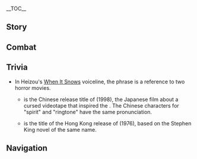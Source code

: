 {{CharacterTabs}}
{{LanguageTabs}}
__TOC__
==Story==
{{VO/Story
|character           = Shikanoin Heizou
|language            = zh
|language_s          = zh
|language_t          = zh-tw
|name_s              = 鹿野院平藏
|name_t              = 鹿野院平藏

<!-- Hello -->
|vo_01_01_title_s    = 初次见面…
|vo_01_01_title_t    = 初次見面…
|vo_01_01_subtitle   = Hello...
|vo_01_01_file       = VO_{language}{character} Hello.ogg
|vo_01_01_tx_s       = 我叫鹿野院平藏，是天领奉行里破案最多最快的侦探…哎呀呀，你身上一股麻烦缠身的味道。快坐下，这边坐，从头说给我听听吧。
|vo_01_01_tx_t       = 我叫鹿野院平藏，是天領奉行裡破案最多最快的偵探…哎呀呀，{{MC|m=你|f=妳}}身上一股麻煩纏身的味道。快坐下，這邊坐，從頭說給我聽聽吧。
|vo_01_01_rm         = Wǒ jiào Lùyěyuàn Píngzàng, shì Tiānlǐng-fèngxíng lǐ pò'àn zuìduō-zuìkuài de zhēntàn... Aiyaya, nǐ shēnshàng yī gǔ máfan chánshēn de wèidào. Kuài zuòxià, zhèbiān zuò, cóngtóu shuō gěi wǒ tīngtīng ba.

<!-- Chats -->
|vo_02_01_title_s    = 闲聊・罪案
|vo_02_01_title_t    = 閒聊・罪案
|vo_02_01_subtitle   = Chat: Criminal Cases
|vo_02_01_file       = VO_{language}{character} Chat - Criminal Cases.ogg
|vo_02_01_tx_s       = 唔…我好像闻到了罪案的味道。
|vo_02_01_tx_t       = 唔…我好像聞到了罪案的味道。
|vo_02_01_rm         = N... wǒ hǎoxiàng wén dàole zuì'àn de wèidào.
|vo_02_02_title_s    = 闲聊・侦探
|vo_02_02_title_t    = 閒聊・偵探
|vo_02_02_subtitle   = Chat: Detective Work
|vo_02_02_file       = VO_{language}{character} Chat - Detective Work.ogg
|vo_02_02_tx_s       = 侦探就要有侦探的样子，所以就得到处走走，搜集罪证才对嘛。
|vo_02_02_tx_t       = 偵探就要有偵探的樣子，所以就得到處走走，收集罪證才對嘛。
|vo_02_02_rm         = Zhēntàn jiù yào yǒu zhēntàn de yàngzi, suǒyǐ jiù děi dàochù zǒuzǒu, sōují zuìzhèng cái duì ma.
|vo_02_03_title_s    = 闲聊・直觉
|vo_02_03_title_t    = 閒聊・直覺
|vo_02_03_subtitle   = Chat: Intuition
|vo_02_03_file       = VO_{language}{character} Chat - Intuition.ogg
|vo_02_03_tx_s       = 我的直觉告诉我，马上就要有精彩的事件发生了。
|vo_02_03_tx_t       = 我的直覺告訴我，馬上就要有精彩的事件發生了。
|vo_02_03_rm         = Wǒ de zhíjué gàosù wǒ, mǎshàng jiù yào yǒu jīngcǎi de shìjiàn fāshēngle.

<!-- Weather -->
|vo_03_01_title_s    = 雨过天晴…
|vo_03_01_title_t    = 雨過天晴…
|vo_03_01_subtitle   = After the Rain
|vo_03_01_file       = VO_{language}{character} After the Rain.ogg
|vo_03_01_tx_s       = 刚才那场雨，可别冲散了线索啊。
|vo_03_01_tx_t       = 剛才那場雨，可別沖散了線索啊。
|vo_03_01_rm         = Gāngcái nà chǎng yǔ, kě bié chōngsànle xiànsuǒ a.
|vo_03_02_title_s    = 打雷的时候…
|vo_03_02_title_t    = 打雷的時候…
|vo_03_02_subtitle   = When Thunder Strikes...
|vo_03_02_file       = VO_{language}{character} When Thunder Strikes.ogg
|vo_03_02_tx_s       = 哦？是哪个狡猾的犯人在发誓吗？
|vo_03_02_tx_t       = 哦？是哪個狡猾的犯人在發誓嗎？
|vo_03_02_rm         = O? Shì nǎge jiǎohuá de fànrén zài fāshì ma?
|vo_03_03_title_s    = 下雪的时候…
|vo_03_03_title_t    = 下雪的時候…
|vo_03_03_subtitle   = When It Snows
|vo_03_03_file       = VO_{language}{character} When It Snows.ogg
|vo_03_03_tx_s       = 你听说过吗？很久以前，发生在龙脊雪山上的午夜凶灵事件…
|vo_03_03_tx_t       = {{MC|m=你|f=妳}}聽說過嗎？很久以前，發生在龍脊雪山上的午夜凶靈事件…
|vo_03_03_rm         = Nǐ tīngshuōguò ma? Hěnjiǔ yǐqián, fāshēng zài Lóngjí Xuěshān-shàng de wǔyè xiōnglíng shìjiàn...
|vo_03_04_title_s    = 刮大风了…
|vo_03_04_title_t    = 颳大風了…
|vo_03_04_subtitle   = When the Wind Is Blowing
|vo_03_04_file       = VO_{language}{character} When the Wind Is Blowing.ogg
|vo_03_04_tx_s       = 加油呀！这么点风力是成不了「风暴」的。
|vo_03_04_tx_t       = 加油呀！這麼點風力是成不了「風暴」的。
|vo_03_04_rm         = Jiāyóu ya! Zhème diǎn fēnglì shì chéng bùliǎo "fēngbào" de.

<!-- Greetings -->
|vo_04_01_title_s    = 早上好…
|vo_04_01_title_t    = 早安…
|vo_04_01_subtitle   = Good Morning
|vo_04_01_file       = VO_{language}{character} Good Morning.ogg
|vo_04_01_tx_s       = 早呀，看你精神不好，没做噩梦吧？早知道的话，就该晚些再让你接触重案嘛。
|vo_04_01_tx_t       = 早呀，看{{MC|m=你|f=妳}}精神不好，沒做噩夢吧？早知道的話，就該晚些再讓{{MC|m=你|f=妳}}接觸重案嘛。
|vo_04_01_rm         = Zǎo ya, kàn nǐ jīngshén bùhǎo, méi zuò èmèng ba? Zǎo zhīdào dehuà, jiù gāi wǎn xiē zài ràng nǐ jiēchù zhòng'àn ma.
|vo_04_02_title_s    = 中午好…
|vo_04_02_title_t    = 午安…
|vo_04_02_subtitle   = Good Afternoon
|vo_04_02_file       = VO_{language}{character} Good Afternoon.ogg
|vo_04_02_tx_s       = 吃饱了玩点锻炼脑力的游戏吧！继电石？哈哈，这个只能锻炼心态吧。
|vo_04_02_tx_t       = 吃飽了玩點鍛煉腦力的遊戲吧！繼電石？哈哈，這個只能鍛煉心態吧。
|vo_04_02_rm         = Chībǎole wán diǎn duànliàn nǎolì de yóuxì ba! Jìdiàn-shí? Haha, zhège zhǐ néng duànliàn xīntài ba.
|vo_04_03_title_s    = 晚上好…
|vo_04_03_title_t    = 晚上好…
|vo_04_03_subtitle   = Good Evening
|vo_04_03_file       = VO_{language}{character} Good Evening.ogg
|vo_04_03_tx_s       = 太阳下班的时候，就轮到星星盯着犯人了。
|vo_04_03_tx_t       = 太陽下班的時候，就輪到星星盯著犯人了。
|vo_04_03_rm         = Tàiyáng xiàbān de shíhòu, jiù lún dào xīngxīng dīngzhe fànrénle.
|vo_04_04_title_s    = 晚安…
|vo_04_04_title_t    = 晚安…
|vo_04_04_subtitle   = Good Night
|vo_04_04_file       = VO_{language}{character} Good Night.ogg
|vo_04_04_tx_s       = 真好啊，又到了睡觉时间！今天会做怎样的梦呢？
|vo_04_04_tx_t       = 真好啊，又到了睡覺時間！今天會做怎樣的夢呢？
|vo_04_04_rm         = Zhēn hǎo a, yòu dàole shuìjiào shíjiān! Jīntiān huì zuò zěnyàng de mèng ne?

<!-- About -->
|vo_05_01_title_s    = 关于鹿野院平藏自己・侦探
|vo_05_01_title_t    = 關於鹿野院平藏自己・偵探
|vo_05_01_subtitle   = About {character}: Detective
|vo_05_01_file       = VO_{language}{character} About {character} - Detective.ogg
|vo_05_01_tx_s       = 侦探，就该用脑力摧毁那些犯人企图逃脱的侥幸，所以说，真正的侦探，根本犯不着使用武力嘛。
|vo_05_01_tx_t       = 偵探，就該用腦力摧毀那些犯人企圖逃脫的僥倖，所以說，真正的偵探，根本犯不著使用武力嘛。
|vo_05_01_rm_s       = Zhēntàn, jiù gāi yòng nǎolì cuīhuǐ nàxiē fànrén qǐtú táotuō de jiǎoxìng, suǒyǐ shuō, zhēnzhèng de zhēntàn, gēnběn fànbuzháo shǐyòng wǔlì ma.
|vo_05_01_rm_t       = Zhēntàn, jiù gāi yòng nǎolì cuīhuǐ nàxiē fànrén qìtú táotuō de jiǎoxìng, suǒyǐ shuō, zhēnzhèng de zhēntàn, gēnběn fànbuzháo shǐyòng wǔlì ma.
|vo_05_02_title_s    = 关于鹿野院平藏自己・关键词
|vo_05_02_title_t    = 關於鹿野院平藏自己・關鍵字
|vo_05_02_friendship = 4
|vo_05_02_subtitle   = About {character}: Keywords
|vo_05_02_file       = VO_{language}{character} About {character} - Keywords.ogg
|vo_05_02_tx_s       = 我习惯将见到的东西以关键词的形式记在脑子里，它们对推理大有帮助。你看这边这个人，干净裤腿上的猫毛，手腕处的抓痕，看来是想和动物玩，但却不太懂怎么逗猫。那位，很在意自己受伤的手，穿着和身份不符的新鞋…等等，说不定我要有新委托了。
|vo_05_02_tx_t       = 我習慣將見到的東西以關鍵字的形式記在腦子裡，它們對推理大有幫助。{{MC|m=你|f=妳}}看這邊這個人，乾淨褲腿上的貓毛，手腕處的抓痕，看來是想和動物玩，但卻不太懂怎麼逗貓。那位，很在意自己受傷的手，穿著和身分不符的新鞋…等等，說不定我要有新委託了。
|vo_05_02_rm_s       = Wǒ xíguàn jiāng jiàn dào de dōngxi yǐ guānjiàn-cí de xíngshì jì zài nǎozi lǐ, tāmen duì tuīlǐ dà yǒu bāngzhù. Nǐ kàn zhè biān zhège rén, gānjìng kùtuǐ-shàng de māomáo, shǒuwàn-chǔ de zhuāhén, kànlái shì xiǎng hé dòngwù wán, dàn què bù tài dǒng zěnme dòu māo. Nà wèi, hěn zàiyì zìjǐ shòushāng de shǒu, chuānzhuó hé shēnfèn bùfú de xīn xié... Děngděng, shuōbudìng wǒ yào yǒu xīn wěituōle.
|vo_05_02_rm_t       = Wǒ xíguàn jiāng jiàn dào de dōngxi yǐ guānjiàn-zì de xíngshì jì zài nǎozi lǐ, tāmen duì tuīlǐ dà yǒu bāngzhù. Nǐ kàn zhè biān zhège rén, gānjìng kùtuǐ-shàng de māomáo, shǒuwàn-chǔ de zhuāhén, kànlái shì xiǎng hàn dòngwù wán, dàn què bù tài dǒng zěnme dòu māo. Nà wèi, hěn zàiyì zìjǐ shòushāng de shǒu, chuānzhuó hàn shēnfèn bùfú de xīn xié... Děngděng, shuōbudìng wǒ yào yǒu xīn wěituōle.

<!-- About Us -->
|vo_06_01_title_s    = 关于我们・委托
|vo_06_01_title_t    = 關於我們・委託
|vo_06_01_subtitle   = About Us: Commissions
|vo_06_01_file       = VO_{language}{character} About Us - Commissions.ogg
|vo_06_01_tx_s       = 我看你身边的委托，就像永不干涸的井口一样，捞都捞不完。那我就来沾点便宜吧。你懂的，打架、跑腿、找东西之类的活我是不做的。只做解谜推理，只解重案要案…嘿嘿，记得帮我留意哦。
|vo_06_01_tx_t       = 我看{{MC|m=你|f=妳}}身邊的委託，就像永不乾涸的井口一樣，撈都撈不完。那我就來沾點便宜吧。{{MC|m=你|f=妳}}懂的，打架、跑腿、找東西之類的工作我是不做的。只做解謎推理，只解重案要案…嘿嘿，記得幫我留意哦。
|vo_06_01_rm         = Wǒ kàn nǐ shēnbiān de wěituō, jiù xiàng yǒng bù gānhé de jǐngkǒu yīyàng, lāo dōu lāo bù wán. Nà wǒ jiù lái zhān diǎn piányí ba. Nǐ dǒng de, dǎjià, pǎotuǐ, zhǎo dōngxi zhī lèi de gōngzuò wǒ shì bù zuò de. Zhǐ zuò jiěmí tuīlǐ, zhǐ jiě zhòng'àn yào'àn... Heihei, jìdé bāng wǒ liúyì o.
|vo_06_02_title_s    = 关于我们・必然结果
|vo_06_02_title_t    = 關於我們・必然結果
|vo_06_02_subtitle   = About Us: Destined Outcome
|vo_06_02_file       = VO_{language}{character} About Us - Destined Outcome.ogg
|vo_06_02_tx_s       = 「巧合」是个好词，听起来就像是命中注定。但可惜侦探不相信巧合，我和你的相遇，是此前每一个选择、每一次行动的必然结果，也就是说，是我们自己决定的哦。
|vo_06_02_tx_t       = 「巧合」是個好詞，聽起來就像是命中註定。但可惜偵探不相信巧合，我和{{MC|m=你|f=妳}}的相遇，是此前每一個選擇、每一次行動的必然結果，也就是說，是我們自己決定的哦。
|vo_06_02_rm_s       = "Qiǎohé" shìgè hǎo cí, tīngqǐlái jiù xiàng shì mìngzhòng-zhùdìng. Dàn kěxí zhēntàn bù xiāngxìn qiǎohé, wǒ hé nǐ de xiāngyù, shì cǐqián měi yīgè xuǎnzé, měi yīcì xíngdòng de bìrán jiéguǒ, yě jiùshì shuō, shì wǒmen zìjǐ juédìng de o.
|vo_06_02_rm_t       = "Qiǎohé" shìgè hǎo cí, tīngqǐlái jiù xiàng shì mìngzhòng-zhùdìng. Dàn kěxí zhēntàn bù xiāngxìn qiǎohé, wǒ hàn nǐ de xiāngyù, shì cǐqián měi yīgè xuǎnzé, měi yīcì xíngdòng de bìrán jiéguǒ, yě jiùshì shuō, shì wǒmen zìjǐ juédìng de o.

<!-- Miscellaneous I -->
|vo_07_01_title_s    = 关于「神之眼」…
|vo_07_01_title_t    = 關於「神之眼」…
|vo_07_01_friendship = 4
|vo_07_01_subtitle   = About the [[Vision]]
|vo_07_01_file       = VO_{language}{character} About the Vision.ogg
|vo_07_01_tx_s       = 有传言说我不用神之眼也能放倒同僚？唔…我更正一下。第一，我虽然是奉行所同心，但也只是个侦探，动的是脑力。第二，我们平时是不会打架的。第三…欸，蒙不过你啊。那算了~
|vo_07_01_tx_t       = 有傳言說我不用神之眼也能放倒同僚？唔…我更正一下。第一，我雖然是奉行所同心，但也只是個偵探，動的是腦力。第二，我們平時是不會打架的。第三…欸，矇不過{{MC|m=你|f=妳}}啊。那算了~
|vo_07_01_rm         = Yǒu chuányán shuō wǒ bùyòng Shénzhīyǎn yě néng fàng dào tóngliáo? N... Wǒ gēngzhèng yīxià. Dì-yī, wǒ suīrán shì Fèngxíng-suǒ Tóngxīn, dàn yě zhǐshì gè zhēntàn, dòng de shì nǎolì. Dì-èr, wǒmen píngshí shì bùhuì dǎjià de. Dì-sān... Ei, méngbuguò nǐ a. Nà suànle~
|vo_07_02_title_s    = 有什么想要分享・成就感
|vo_07_02_title_t    = 有什麼想要分享・成就感
|vo_07_02_subtitle   = Something to Share: Sense of Achievement
|vo_07_02_file       = VO_{language}{character} Something to Share - Sense of Achievement.ogg
|vo_07_02_tx_s       = 把线索串联起来，一步步找出真凶，直到亲手为拼图嵌上最后一块。那种成就感，哎呀呀，实在是太迷人了。
|vo_07_02_tx_t       = 把線索串聯起來，一步步找出真凶，直到親手為拼圖嵌上最後一塊。那種成就感，哎呀呀，實在是太迷人了。
|vo_07_02_rm         = Bǎ xiànsuǒ chuànlián qǐlái, yībùbù zhǎochū zhēnxiōng, zhídào qīnshǒu wéi pīntú qiànshàng zuìhòu yīkuài. Nà zhǒng chéngjiù-gǎn, aiyaya, shízài shì tài mírénle.
|vo_07_03_title_s    = 有什么想要分享・同心
|vo_07_03_title_t    = 有什麼想要分享・同心
|vo_07_03_subtitle   = Something to Share: Doushin
|vo_07_03_file       = VO_{language}{character} Something to Share - Doushin.ogg
|vo_07_03_tx_s       = 同心这个职位，既能带来声望，又离凶案现场最近，这舞台，比我在侦探社的时候大了不少。当然，当然…巡逻和抓捕这种活还是请厉害的人代劳吧，侦探的精力是有限的嘛。
|vo_07_03_tx_t       = 同心這個職位，既能帶來聲望，又離凶案現場最近，這舞臺，比我在偵探社的時候大了不少。當然，當然…巡邏和抓捕這種工作還是請厲害的人代勞吧，偵探的精力是有限的嘛。
|vo_07_03_rm_s       = Tóngxīn zhège zhíwèi, jì néng dàilái shēngwàng, yòu lí xiōng'àn xiànchǎng zuìjìn, zhè wǔtái, bǐ wǒ zài zhēntàn-shè de shíhòu dàle bùshǎo. Dāngrán, dāngrán... xúnluó hé zhuābǔ zhè zhǒng gōngzuò háishì qǐng lìhài de rén dàiláo ba, zhēntàn de jīnglì shì yǒuxiàn de ma.
|vo_07_03_rm_t       = Tóngxīn zhège zhíwèi, jì néng dàilái shēngwàng, yòu lí xiōng'àn xiànchǎng zuìjìn, zhè wǔtái, bǐ wǒ zài zhēntàn-shè de shíhòu dàle bùshǎo. Dāngrán, dāngrán... xúnluó hàn zhuābǔ zhè zhǒng gōngzuò háishì qǐng lìhài de rén dàiláo ba, zhēntàn de jīnglì shì yǒuxiàn de ma.
|vo_07_04_title_s    = 感兴趣的见闻…
|vo_07_04_title_t    = 感興趣的見聞…
|vo_07_04_subtitle   = Interesting Things
|vo_07_04_file       = VO_{language}{character} Interesting Things.ogg
|vo_07_04_tx_s       = 你对木材有什么研究吗？啊，没错，说的就是那种路边随处可见的树木。犯人蹭到了树皮啦，刮到了木屑啦，踩到了树叶啦，说不好就会留下些什么。根据它们的生长区域，有时还能推断出重要的线索。完全可以说，树是侦探的好朋友啊。
|vo_07_04_tx_t       = {{MC|m=你|f=妳}}對木材有什麼研究嗎？啊，沒錯，說的就是那種路邊隨處可見的樹木。犯人蹭到了樹皮啦、刮到了木屑啦、踩到了樹葉啦，說不定就會留下些什麼。根據它們的生長區域，有時還能推斷出重要的線索。完全可以說，樹是偵探的好朋友啊。
|vo_07_04_rm_s       = Nǐ duì mùcái yǒu shénme yánjiū ma? A, méicuò, shuō de jiùshì nà zhǒng lùbiān suíchù-kějiàn de shùmù. Fànrén cèng dàole shùpí la, guā dàole mùxiè la, cǎi dàole shùyè la, shuōbudìng jiù huì liúxià xiē shénme. Gēnjù tāmen de shēngzhǎng qūyù, yǒushí hái néng tuīduàn chū chóng yào de xiànsuǒ. Wánquán kěyǐ shuō, shù shì zhēntàn de hǎo péngyǒu a.
|vo_07_04_rm_t       = Nǐ duì mùcái yǒu shénme yánjiù ma? A, méicuò, shuō de jiùshì nà zhǒng lùbiān suíchù-kějiàn de shùmù. Fànrén cèng dàole shùpí la, guā dàole mùxiè la, cǎi dàole shùyè la, shuōbudìng jiù huì liúxià xiē shénme. Gēnjù tāmen de shēngzhǎng qūyù, yǒushí hái néng tuīduàn chū chóng yào de xiànsuǒ. Wánquán kěyǐ shuō, shù shì zhēntàn de hǎo péngyǒu a.

<!-- About Others -->
|vo_08_01_title_s    = 关于九条裟罗…
|vo_08_01_title_t    = 關於九條裟羅…
|vo_08_01_friendship = 4
|vo_08_01_subtitle   = About [[Kujou Sara]]
|vo_08_01_file       = VO_{language}{character} About Kujou Sara.ogg
|vo_08_01_tx_s       = 九条裟罗大人啊…绝对是全天领奉行最严肃的人！真希望她能变得宽容一些，多多体谅下属，别再因为偶尔的缺勤责备我了。说到底，我也是为了查案嘛。
|vo_08_01_tx_t       = 九條裟羅大人啊…絕對是全天領奉行最嚴肅的人！真希望她能變得寬容一些，多多體諒下屬，別再因為偶爾的缺勤責備我了。說到底，我也是為了查案嘛。
|vo_08_01_rm         = Jiǔtiáo Shāluó-dàrén a... Juéduì shì quán Tiānlǐng-fèngxíng zuì yánsù de rén! Zhēn xīwàng tā néng biàn dé kuānróng yīxiē, duōduō tǐliàng xiàshǔ, bié zài yīnwèi ǒu'ěr de quēqín zébèi wǒle. Shuōdàodǐ, wǒ yěshì wèile chá'àn ma.
|vo_08_02_title_s    = 关于荒泷一斗…
|vo_08_02_title_t    = 關於荒瀧一斗…
|vo_08_02_friendship = 4
|vo_08_02_subtitle   = About [[Arataki Itto]]
|vo_08_02_file       = VO_{language}{character} About Arataki Itto.ogg
|vo_08_02_tx_s       = 受人所托，我去牢里给他捎过几次烤堇瓜，有次还正巧听到他在唱歌。说实话，歌词很烂，但唱得不错。蹲牢房的人能有这样的精神状态，不算多见。
|vo_08_02_tx_t       = 受人所托，我去牢裡帶過幾次烤堇瓜給他，有次還正巧聽到他在唱歌。說實話，歌詞很爛，但唱得不錯。蹲牢房的人能有這樣的精神狀態，不算多見。
|vo_08_02_rm_s       = Shòu rén suǒ tuō, wǒ qù láolǐ gěi tā shāoguò jǐ cì kǎo-Jǐn-guā, yǒu cì hái zhèngqiǎo tīngdào tā zài chànggē. Shuōshíhuà, gēcí hěn làn, dàn chàng dé bùcuò. Dūn láofáng de rén néng yǒu zhèyàng de jīngshén zhuàngtài, bùsuàn duō jiàn.
|vo_08_02_rm_t       = Shòu rén suǒ tuō, wǒ qù láolǐ dài guò jǐ cì kǎo-Jǐn-guā gěi tā, yǒu cì hái zhèngqiǎo tīngdào tā zài chànggē. Shuōshíhuà, gēcí hěn làn, dàn chàng dé bùcuò. Dūn láofáng de rén néng yǒu zhèyàng de jīngshén zhuàngtài, bùsuàn duō jiàn.
|vo_08_03_title_s    = 关于久岐忍…
|vo_08_03_title_t    = 關於久岐忍…
|vo_08_03_friendship = 4
|vo_08_03_subtitle   = About [[Kuki Shinobu]]
|vo_08_03_file       = VO_{language}{character} About Kuki Shinobu.ogg
|vo_08_03_tx_s       = 荒泷派真是个自由多元的组织呀，无论是怎样的风格都能接纳。了不起，了不起，多亏那位阿忍小姐管教有方。我是怎么知道的？哈哈，这已经简单到连推理都算不上了吧？
|vo_08_03_tx_t       = 荒瀧派真是個自由多元的組織呀，無論是怎樣的風格都能接納。了不起，了不起，多虧那位阿忍小姐管教有方。我是怎麼知道的？哈哈，這已經簡單到連推理都算不上了吧？
|vo_08_03_rm         = Huānglóng-pài zhēnshi gè zìyóu duōyuán de zǔzhī ya, wúlùn shì zěnyàng de fēnggé dōu néng jiē'nà. Liǎobuqǐ, liǎobuqǐ, duōkuī nà wèi Ā Rěn-xiǎojiě guǎnjiào yǒufāng. Wǒ shì zěnme zhīdào de? Haha, zhè yǐjīng jiǎndān dào lián tuīlǐ dōu suànbushàngle ba?
|vo_08_04_title_s    = 关于八重神子…
|vo_08_04_title_t    = 關於八重神子…
|vo_08_04_friendship = 4
|vo_08_04_subtitle   = About [[Yae Miko]]
|vo_08_04_file       = VO_{language}{character} About Yae Miko.ogg
|vo_08_04_tx_s       = 说起来，宫司大人的八重堂也会出版推理小说吧？什么时候能请你当面引荐一番？在这个时代，要成为名侦探，实力以外，宣传也不能落下。哎呀呀，我哪有别的心思啦。
|vo_08_04_tx_t       = 說起來，宮司大人的八重堂也會出版推理小說吧？什麼時候能請{{MC|m=你|f=妳}}當面引薦一番？在這個時代，要成為名偵探，實力以外，宣傳也不能落下。哎呀呀，我哪有別的心思啦。
|vo_08_04_rm         = Shuō qǐlái, Gōngsī-dàrén de Bāchóng-táng yě huì chūbǎn tuīlǐ-xiǎoshuō ba? Shénme shíhòu néng qǐng nǐ dāngmiàn yǐnjiàn yī fān? Zài zhège shídài, yào chéngwéi míng-zhēntàn, shílì yǐwài, xuānchuán yě bùnéng luòxià. Aiyaya, wǒ nǎ yǒu bié de xīnsī la.
|vo_08_05_title_s    = 关于枫原万叶・共通点
|vo_08_05_title_t    = 關於楓原萬葉・共通點
|vo_08_05_friendship = 4
|vo_08_05_subtitle   = About [[Kaedehara Kazuha]]: Things in Common
|vo_08_05_file       = VO_{language}{character} About Kaedehara Kazuha - Things in Common.ogg
|vo_08_05_tx_s       = 万叶他呀，太可靠了。在他的提醒下，线索就像装宝石的匣子被翻倒一样，滚落得满地都是了。我要是也有他那种对于自然的感知力…哦！我明白了！「风」之于他，就像是「直觉」之于我吧！
|vo_08_05_tx_t       = 萬葉他呀，太可靠了。在他的提醒下，線索就像裝寶石的匣子被翻倒一樣，滾落得滿地都是了。我要是也有他那種對於自然的感知力…哦！我明白了！「風」之於他，就像是「直覺」之於我吧！
|vo_08_05_rm         = Wànyè tā ya, tài kěkàole. Zài tā de tíxǐng xià, xiànsuǒ jiù xiàng zhuāng bǎoshí de xiázi bèi fāndào yīyàng, gǔnluò dé mǎndì-dōushìle. Wǒ yàoshi yěyǒu tā nà zhǒng duìyú zìrán de gǎnzhī lì... O! Wǒ míngbáile! "Fēng" zhī yú tā, jiù xiàng shì "zhíjué" zhī yú wǒ ba!
|vo_08_06_title_s    = 关于枫原万叶・邀请
|vo_08_06_title_t    = 關於楓原萬葉・邀請
|vo_08_06_friendship = 4
|vo_08_06_subtitle   = About Kaedehara Kazuha: Invitation
|vo_08_06_file       = VO_{language}{character} About Kaedehara Kazuha - Invitation.ogg
|vo_08_06_tx_s       = 好可惜呀！眼狩令废除后，我就不能堂堂正正地逮捕他了！不过这样一来，也就意味着…我可以光明正大地邀请他来天领奉行，跟我一起讨论案情了吧！
|vo_08_06_tx_t       = 好可惜呀！眼狩令廢除後，我就不能堂堂正正地逮捕他了！不過這樣一來，也就意味著…我可以光明正大地邀請他來天領奉行，跟我一起討論案情了吧！
|vo_08_06_rm         = Hǎo kěxī ya! Yǎnshòu-lìng fèichú hòu, wǒ jiù bùnéng tángtángzhèngzhèng de dàibǔ tāle! Bùguò zhèyàng yī lái, yě jiù yìwèizhe... Wǒ kěyǐ guāngmíng-zhèngdà de yāoqǐng tā lái Tiānlǐng-fèngxíng, gēn wǒ yīqǐ tǎolùn ànqíngle ba!
|vo_08_07_title_s    = 关于五郎…
|vo_08_07_title_t    = 關於五郎…
|vo_08_07_friendship = 4
|vo_08_07_subtitle   = About [[Gorou]]
|vo_08_07_file       = VO_{language}{character} About Gorou.ogg
|vo_08_07_tx_s       = 在这位大将的叮嘱下，我的海祇岛之旅可是热闹了不少，到哪都有军士们盯着。天地良心，我不过是个平平无奇的观光群众，最多算个小小侦探，连白萝卜也不会惦记半根的呀。
|vo_08_07_tx_t       = 在這位大將的叮囑下，我的海祇島之旅可是熱鬧了不少，到哪都有軍士們盯著。天地良心，我不過是個平平無奇的觀光群眾，最多算個小小偵探，連白蘿蔔也不會惦記半根的呀。
|vo_08_07_rm         = Zài zhè wèi dàjiàng de dīngzhǔ xià, wǒ de Hǎiqí-dǎo zhī lǚ kěshì rè'nàole bùshǎo, dào nǎ dōu yǒu jūnshìmen dīngzhe. Tiāndì-liángxīn, wǒ bùguò shì gè píngpíng-wúqí de guān'guāng qúnzhòng, zuìduō suàn gè xiǎoxiǎo-zhēntàn, lián Báiluóbo yě bùhuì diànjì bàn gēn de ya.
|vo_08_08_title_s    = 关于珊瑚宫心海…
|vo_08_08_title_t    = 關於珊瑚宮心海…
|vo_08_08_friendship = 4
|vo_08_08_subtitle   = About [[Sangonomiya Kokomi]]
|vo_08_08_file       = VO_{language}{character} About Sangonomiya Kokomi.ogg
|vo_08_08_tx_s       = 珊瑚宫大人我是没见过的。毕竟有她出席的场合，村民们会围个里三圈外三圈吧，我就不凑热闹啦。啊，对，最里面那层还要算上巫女！像我们这样的年轻人，想要获得大家的认可，总要多付出一点努力的。
|vo_08_08_tx_t       = 珊瑚宮大人我是沒見過的。畢竟有她出席的場合，村民們會圍個裡三圈外三圈吧，我就不湊熱鬧啦。啊，對，最裡面那層還要算上巫女！像我們這樣的年輕人，想要獲得大家的認可，總要多付出一點努力的。
|vo_08_08_rm         = Shānhúgōng-dàrén wǒ shì méi jiàn'guò de. Bìjìng yǒu tā chūxí de chǎnghé, cūnmínmen huì wéi gè lǐsānquān-wàisānquān ba, wǒ jiù bù còurè'nào la. A, duì, zuì lǐmiàn nà céng hái yào suàn shàng wūnǚ! Xiàng wǒmen zhèyàng de niánqīng-rén, xiǎng yào huòdé dàjiā de rènkě, zǒng yào duō fùchū yīdiǎn nǔlì de.
|vo_08_09_title_s    = 关于神里绫华…
|vo_08_09_title_t    = 關於神里綾華…
|vo_08_09_friendship = 4
|vo_08_09_subtitle   = About [[Kamisato Ayaka]]
|vo_08_09_file       = VO_{language}{character} About Kamisato Ayaka.ogg
|vo_08_09_tx_s       = 我和神里家的大小姐，只能算点头之交吧。还好我的家族不是什么名门。那种生活，可不适合我呀。
|vo_08_09_tx_t       = 我和神里家的大小姐，只能算點頭之交吧。還好我的家族不是什麼名門。那種生活，可不適合我呀。
|vo_08_09_rm_s       = Wǒ hé Shénlǐ-jiā de dà-xiǎojiě, zhǐ néng suàn diǎntóuzhījiāo ba. Háihǎo wǒ de jiāzú bùshì shénme míngmén. Nà zhǒng shēnghuó, kě bù shìhé wǒ ya.
|vo_08_09_rm_t       = Wǒ hàn Shénlǐ-jiā de dà-xiǎojiě, zhǐ néng suàn diǎntóuzhījiāo ba. Háihǎo wǒ de jiāzú bùshì shénme míngmén. Nà zhǒng shēnghuó, kě bù shìhé wǒ ya.

<!-- More About -->
|vo_09_01_title_s    = 想要了解鹿野院平藏・其一
|vo_09_01_title_t    = 想要瞭解鹿野院平藏・其一
|vo_09_01_subtitle   = More About {character}: I
|vo_09_01_file       = VO_{language}{character} More About {character} - 01.ogg
|vo_09_01_tx_s       = 就算一个人保持沉默，也能从他的衣着、动作、表情来掌握信息哦。如果接下来我的话就此打住…你又能从我身上读到什么呢？
|vo_09_01_tx_t       = 就算一個人保持沉默，也能從他的衣著、動作、表情來掌握資訊哦。如果接下來我的話就此打住…{{MC|m=你|f=妳}}又能從我身上讀到什麼呢？
|vo_09_01_rm         = Jiùsuàn yīgèrén bǎochí chénmò, yě néng cóng tā de yīzhuó, dòngzuò, biǎoqíng lái zhǎngwò zīxùn o. Rúguǒ jiēxiàlái wǒ de huà jiùcǐ dǎzhù... Nǐ yòu néng cóng wǒ shēnshang dú dào shénme ne?
|vo_09_02_title_s    = 想要了解鹿野院平藏・其二
|vo_09_02_title_t    = 想要瞭解鹿野院平藏・其二
|vo_09_02_friendship = 3
|vo_09_02_subtitle   = More About {character}: II
|vo_09_02_file       = VO_{language}{character} More About {character} - 02.ogg
|vo_09_02_tx_s       = 某次旁听时，我受脑海中的推导鼓动，阻止了判决的下达。如果当时提出的异议无效，那它就不会成为我当侦探的契机，而会是&mdash;&mdash;鹿野院平藏，因扰乱庭审秩序受到拘留处罚，哈哈哈…
|vo_09_02_tx_t       = 某次旁聽時，我受腦海中的推導鼓動，阻止了判決的下達。如果當時提出的異議無效，那它就不會成為我當偵探的契機，而會是&mdash;&mdash;鹿野院平藏，因擾亂庭審秩序受到拘留處罰，哈哈哈…
|vo_09_02_rm         = Mǒu cì pángtīng shí, wǒ shòu nǎohǎi-zhōng de tuīdǎo gǔdòng, zǔzhǐle pànjué de xiàdá. Rúguǒ dāngshí tíchū de yìyì wúxiào, nà tā jiù bùhuì chéngwéi wǒ dāng zhēntàn de qìjī, ér huì shì{{lmdash}} Lùyěyuàn Píngzáng, yīn rǎoluàn tíngshěn zhìxù shòudào jūliú chǔfá, hahaha...
|vo_09_03_title_s    = 想要了解鹿野院平藏・其三
|vo_09_03_title_t    = 想要瞭解鹿野院平藏・其三
|vo_09_03_friendship = 4
|vo_09_03_subtitle   = More About {character}: III
|vo_09_03_file       = VO_{language}{character} More About {character} - 03.ogg
|vo_09_03_tx_s       = 调查外遇、寻找宠物…从侦探社接到的案件总是那么几类，不够我挑战自己的呀。我只好找机会溜去天领奉行喽。另一部分的原因，是我跟珊瑚社长的理念不太合拍啦，这也没办法。
|vo_09_03_tx_t       = 調查外遇、尋找寵物…從偵探社接到的案件總是那麼幾類，不夠我挑戰自己的呀。我只好找機會溜去天領奉行囉。另一部分的原因，是我跟珊瑚社長的理念不太合啦，這也沒辦法。
|vo_09_03_rm_s       = Diàochá wàiyù, xúnzhǎo chǒngwù... Cóng Zhēntàn-shè jiē dào de ànjiàn zǒng shì nàme jǐ lèi, bùgòu wǒ tiǎozhàn zìjǐ de ya. Wǒ zhǐhǎo zhǎo jīhuì liū qù Tiānlǐng-fèngxíng lou. Lìng yībùfèn de yuányīn, shì wǒ gēn Shānhú-shèzhǎng de lǐniàn bù tài hépāi la, zhè yě méi bànfǎ.
|vo_09_03_rm_t       = Diàochá wàiyù, xúnzhǎo chǒngwù... Cóng Zhēntàn-shè jiē dào de ànjiàn zǒng shì nàme jǐ lèi, bùgòu wǒ tiǎozhàn zìjǐ de ya. Wǒ zhǐhǎo zhǎo jīhuì liū qù Tiānlǐng-fèngxíng luo. Lìng yībùfèn de yuányīn, shì wǒ gēn Shānhú-shèzhǎng de lǐniàn bù tài hé la, zhè yě méi bànfǎ.
|vo_09_04_title_s    = 想要了解鹿野院平藏・其四
|vo_09_04_title_t    = 想要瞭解鹿野院平藏・其四
|vo_09_04_friendship = 5
|vo_09_04_subtitle   = More About {character}: IV
|vo_09_04_file       = VO_{language}{character} More About {character} - 04.ogg
|vo_09_04_tx_s       = 刚进天领奉行时，我拿未结案的卷宗来练手，不知不觉间，那座「卷宗山」也快被我咻地推平了…可惜啊，现在已经没时间再看以前的卷宗喽，很多案子都点名要我支援，忙得喘不过气啊…也没办法嘛。足够优秀的侦探，案子会自己找上门来。
|vo_09_04_tx_t       = 剛進天領奉行時，我拿未結案的卷宗來練手，不知不覺間，那座「卷宗山」也快被我咻地推平了…可惜啊，現在已經沒時間再看以前的卷宗囉，很多案子都點名要我支援，忙得喘不過氣啊…也沒辦法嘛。足夠優秀的偵探，案子會自己找上門來。
|vo_09_04_rm_s       = Gāng jìn Tiānlǐng-fèngxíng shí, wǒ ná wèi jié'àn de juànzōng lái liànshǒu, bùzhī-bùjué jiān, nà zuò "juànzōng shān" yě kuài bèi wǒ xiū de tuīpíngle... Kěxí a, xiànzài yǐjīng méi shíjiān zài kàn yǐqián de juànzōng lou, hěnduō ànzi dōu diǎnmíng yào wǒ zhīyuán, máng dé chuǎnbùguòqì a... Yě méi bànfǎ ma. Zúgòu yōuxiù de zhēntàn, ànzi huì zìjǐ zhǎoshàngmén lái.
|vo_09_04_rm_t       = Gāng jìn Tiānlǐng-fèngxíng shí, wǒ ná wèi jié'àn de juànzōng lái liànshǒu, bùzhī-bùjué jiān, nà zuò "juànzōng shān" yě kuài bèi wǒ xiū de tuīpíngle... Kěxí a, xiànzài yǐjīng méi shíjiān zài kàn yǐqián de juànzōng luo, hěnduō ànzi dōu diǎnmíng yào wǒ zhīyuán, máng dé chuǎnbùguòqì a... Yě méi bànfǎ ma. Zúgòu yōuxiù de zhēntàn, ànzi huì zìjǐ zhǎoshàngmén lái.
|vo_09_05_title_s    = 想要了解鹿野院平藏・其五
|vo_09_05_title_t    = 想要瞭解鹿野院平藏・其五
|vo_09_05_friendship = 6
|vo_09_05_subtitle   = More About {character}: V
|vo_09_05_file       = VO_{language}{character} More About {character} - 05.ogg
|vo_09_05_tx_s       = 面对犯罪的时候，侦探已经失败了。无论怎样还原真相，找出真正的犯人，都无法挽回事件发生造成的损失。所以，我才会想要扩大自己的名声，成为能让坏人想想就感到害怕的名侦探！也就是，扼杀犯罪在摇篮之中。好了，既然把这一点都告诉你了，就快来一起帮我的忙吧。
|vo_09_05_tx_t       = 面對犯罪的時候，偵探已經失敗了。無論怎樣還原真相，找出真正的犯人，都無法挽回事件發生造成的損失。所以，我才會想要擴大自己的名聲，成為能讓壞人想想就感到害怕的名偵探！也就是，扼殺犯罪在搖籃之中。好了，既然把這一點都告訴{{MC|m=你|f=妳}}了，就快來一起幫我的忙吧。
|vo_09_05_rm         = Miàn duì fànzuì de shíhòu, zhēntàn yǐjīng shībàile. Wúlùn zěnyàng huányuán zhēnxiàng, zhǎo chū zhēnzhèng de fànrén, dōu wúfǎ wǎnhuí shìjiàn fāshēng zàochéng de sǔnshī. Suǒyǐ, wǒ cái huì xiǎng yào kuòdà zìjǐ de míngshēng, chéngwéi néng ràng huàirén xiǎngxiǎng jiù gǎndào hàipà de míng-zhēntàn! Yě jiùshì, èshā fànzuì zài yáolán zhī zhōng. Hǎole, jìrán bǎ zhè yīdiǎn dōu gàosù nǐle, jiù kuài lái yīqǐ bāng wǒ de máng ba.

<!-- Miscellaneous II -->
|vo_10_01_title_s    = 鹿野院平藏的爱好…
|vo_10_01_title_t    = 鹿野院平藏的愛好…
|vo_10_01_subtitle   = {character}'s Hobbies
|vo_10_01_file       = VO_{language}{character} Hobbies.ogg
|vo_10_01_tx_s       = 要来旁听天领奉行的法庭判决吗？看着真相就像碎裂的剪贴画一样被拼接完整…我可以替你占个绝好的观席位。我们只要装作不认识就行了，装作。
|vo_10_01_tx_t       = 要來旁聽天領奉行的法庭判決嗎？看著真相就像碎裂的剪貼畫一樣被拼接完整…我可以替{{MC|m=你|f=妳}}佔個絕好的觀席位。我們只要裝作不認識就行了，裝作。
|vo_10_01_rm         = Yào lái pángtīng Tiānlǐng-fèngxíng de fǎtíng pànjué ma? Kànzhe zhēnxiàng jiù xiàng suìliè de jiǎntiē-huà yīyàng bèi pīnjiē wánzhěng... Wǒ kěyǐ tì nǐ zhàn gè juéhǎo de guānxí-wèi. Wǒmen zhǐyào zhuāngzuò bù rènshí jiùxíngle, zhuāngzuò.
|vo_10_02_title_s    = 鹿野院平藏的烦恼…
|vo_10_02_title_t    = 鹿野院平藏的煩惱…
|vo_10_02_subtitle   = {character}'s Troubles
|vo_10_02_file       = VO_{language}{character} Troubles.ogg
|vo_10_02_tx_s       = 总有人在最后关头暴力反抗，好像那就会管用一样。真是的，我明明期待的是对方在完整的证据和推理面前，认罪伏法的样子。侦探要是动手，不就已经输了吗。
|vo_10_02_tx_t       = 總有人在最後關頭暴力反抗，好像那就會管用一樣。真是的，我明明期待的是對方在完整的證據和推理面前，認罪伏法的樣子。偵探要是動手，不就已經輸了嗎。
|vo_10_02_rm_s       = Zǒng yǒu rén zài zuìhòu guāntóu bàolì fǎnkàng, hǎoxiàng nà jiù huì guǎnyòng yīyàng. Zhēnshi de, wǒ míngmíng qīdài de shì duìfāng zài wánzhěng de zhèngjù hé tuīlǐ miànqián, rènzuì fúfǎ de yàngzi. Zhēntàn yàoshi dòngshǒu, bù jiù yǐjīng shūle ma.
|vo_10_02_rm_t       = Zǒng yǒu rén zài zuìhòu guāntóu bàolì fǎnkàng, hǎoxiàng nà jiù huì guǎnyòng yīyàng. Zhēnshi de, wǒ míngmíng qídài de shì duìfāng zài wánzhěng de zhèngjù hàn tuīlǐ miànqián, rènzuì fúfǎ de yàngzi. Zhēntàn yàoshi dòngshǒu, bù jiù yǐjīng shūle ma.
|vo_10_03_title_s    = 喜欢的食物…
|vo_10_03_title_t    = 喜歡的食物…
|vo_10_03_subtitle   = Favorite Food
|vo_10_03_file       = VO_{language}{character} Favorite Food.ogg
|vo_10_03_tx_s       = 被油炸过的食物就没有不好吃的吧？不管是肉还是蔬菜，只要是从油锅里捞上来的，我都爱吃！而且…这种香味，对那些饿肚子的人来说，也很难拒绝得了吧。
|vo_10_03_tx_t       = 被油炸過的食物就沒有不好吃的吧？不管是肉還是蔬菜，只要是從油鍋裡撈上來的，我都愛吃！而且…這種香味，對那些餓肚子的人來說，也很難拒絕得了吧。
|vo_10_03_rm         = Bèi yóuzhá guò de shíwù jiù méiyǒu bù hàochī de ba? Bùguǎn shì ròu háishì shūcài, zhǐyào shi cóng yóuguō lǐ lāo shànglái de, wǒ dōu ài chī! Érqiě... zhè zhǒng xiāngwèi, duì nàxiē è-dùzi de rén láishuō, yě hěn nán jùjué déliǎo ba.
|vo_10_04_title_s    = 讨厌的食物…
|vo_10_04_title_t    = 討厭的食物…
|vo_10_04_subtitle   = Least Favorite Food
|vo_10_04_file       = VO_{language}{character} Least Favorite Food.ogg
|vo_10_04_tx_s       = 我很讨厌奉行所的晚饭，总是固定的菜品，规规矩矩的，味道也说不上好。食物嘛，要想吃什么就能吃到什么才会开心。可怜的我，就只能溜出去垫肚子喽。
|vo_10_04_tx_t       = 我很討厭奉行所的晚飯，總是固定的菜品，規規矩矩的，味道也說不上好。食物嘛，要想吃什麼就能吃到什麼才會開心。可憐的我，就只能溜出去墊肚子囉。
|vo_10_04_rm_s       = Wǒ hěn tǎoyàn Fèngxíng-suǒ de wǎnfàn, zǒng shì gùdìng de càipǐn, guīguījǔjǔ de, wèidào yě shuōbushàng hǎo. Shíwù ma, yào xiǎng chī shénme jiù néng chī dào shénme cái huì kāixīn. Kělián de wǒ, jiù zhǐnéng liū chūqù diàn dùzi lou.
|vo_10_04_rm_t       = Wǒ hěn tǎoyàn Fèngxíng-suǒ de wǎnfàn, zǒng shì gùdìng de càipǐn, guīguījǔjǔ de, wèidào yě shuōbushàng hǎo. Shíwù ma, yào xiǎng chī shénme jiù néng chī dào shénme cái huì kāixīn. Kělián de wǒ, jiù zhǐnéng liū chūqù diàn dùzi luo.

<!-- Receiving a Gift -->
|vo_10_05_title_s    = 收到赠礼・其一
|vo_10_05_title_t    = 收到贈禮・其一
|vo_10_05_subtitle   = Receiving a Gift: I
|vo_10_05_file       = VO_{language}{character} Receiving a Gift - 01.ogg
|vo_10_05_tx_s       = 喔…好吃好吃！费了不少力气吧，太谢谢你啦。
|vo_10_05_tx_t       = 喔…好吃好吃！費了不少力氣吧，太謝謝{{MC|m=你|f=妳}}啦。
|vo_10_05_rm         = Wo... hào chī hào chī! Fèi liǎo bù shǎo lìqì ba, tài xièxiè nǐ la.
|vo_10_06_title_s    = 收到赠礼・其二
|vo_10_06_title_t    = 收到贈禮・其二
|vo_10_06_subtitle   = Receiving a Gift: II
|vo_10_06_file       = VO_{language}{character} Receiving a Gift - 02.ogg
|vo_10_06_tx_s       = 烹饪该算体力活还是脑力活呢，或许都算吧，难怪你能做得这么好！
|vo_10_06_tx_t       = 烹飪該算體力活還是腦力活呢，或許都算吧，難怪{{MC|m=你|f=妳}}能做得這麼好！
|vo_10_06_rm         = Pēngrèn gāi suàn tǐlì-huó háishì nǎolì-huó ne, huòxǔ dōu suàn ba, nánguài nǐ néng zuò dé zhème hǎo!
|vo_10_07_title_s    = 收到赠礼・其三
|vo_10_07_title_t    = 收到贈禮・其三
|vo_10_07_subtitle   = Receiving a Gift: III
|vo_10_07_file       = VO_{language}{character} Receiving a Gift - 03.ogg
|vo_10_07_tx_s       = 让我想想…你是在哪个步骤出错了…
|vo_10_07_tx_t       = 讓我想想…{{MC|m=你|f=妳}}是在哪個步驟出錯了…
|vo_10_07_rm         = Ràng wǒ xiǎngxiǎng... nǐ shì zài nǎge bùzhòu chūcuòle...

<!-- Birthday -->
|vo_11_01_title_s    = 生日…
|vo_11_01_title_t    = 生日…
|vo_11_01_subtitle   = Birthday
|vo_11_01_file       = VO_{language}{character} Birthday.ogg
|vo_11_01_tx_s       = 在知道今天是你的生日之后，有那么一瞬间，我想把你带到一间摆满了机关与礼物的密室里，让你解出谜题后再出来…嘿嘿，开玩笑的啦，在确认你是否喜欢之前，我是不会这么做的。来，和我一起走吧，趁着太阳还没落山，有非常漂亮的景色想和你分享哦！
|vo_11_01_tx_t       = 在知道今天是{{MC|m=你|f=妳}}的生日之後，有那麼一瞬間，我想把{{MC|m=你|f=妳}}帶到一間擺滿了機關與禮物的密室裡，讓{{MC|m=你|f=妳}}解出謎題後再出來…嘿嘿，開玩笑的啦，在確認{{MC|m=你|f=妳}}是否喜歡之前，我是不會這麼做的。來，和我一起走吧，趁著太陽還沒下山，有非常漂亮的景色想和{{MC|m=你|f=妳}}分享哦！
|vo_11_01_rm_s       = Zài zhīdào jīntiān shì nǐ de shēngrì zhīhòu, yǒu nàme yī shùnjiān, wǒ xiǎng bǎ nǐ dài dào yī jiàn bǎimǎnle jīguān yǔ lǐwù de mìshì lǐ, ràng nǐ jiě chū mítí hòu zài chūlái... Heihei, kāiwánxiào de la, zài quèrèn nǐ shìfǒu xǐhuān zhīqián, wǒ shì bùhuì zhème zuò de. Lái, hé wǒ yīqǐ zǒu ba, chènzhe tàiyáng hái méi xiàshān, yǒu fēicháng piàoliang de jǐngsè xiǎng hé nǐ fēnxiǎng o!
|vo_11_01_rm_t       = Zài zhīdào jīntiān shì nǐ de shēngrì zhīhòu, yǒu nàme yī shùnjiān, wǒ xiǎng bǎ nǐ dài dào yī jiàn bǎimǎnle jīguān yǔ lǐwù de mìshì lǐ, ràng nǐ jiě chū mítí hòu zài chūlái... Heihei, kāiwánxiào de la, zài quèrèn nǐ shìfǒu xǐhuān zhīqián, wǒ shì bùhuì zhème zuò de. Lái, hàn wǒ yīqǐ zǒu ba, chènzhe tàiyáng hái méi xiàshān, yǒu fēicháng piàoliang de jǐngsè xiǎng hàn nǐ fēnxiǎng o!

<!-- Feelings About Ascension -->
|vo_12_01_title_s    = 突破的感受・起
|vo_12_01_title_t    = 突破的感受・起
|vo_12_01_ascension  = 1
|vo_12_01_subtitle   = Feelings About Ascension: Intro
|vo_12_01_file       = VO_{language}{character} Feelings About Ascension -  01.ogg
|vo_12_01_tx_s       = 我的直觉告诉我…你想让我变强！
|vo_12_01_tx_t       = 我的直覺告訴我…{{MC|m=你|f=妳}}想讓我變強！
|vo_12_01_rm         = Wǒ de zhíjué gàosù wǒ... nǐ xiǎng ràng wǒ biàn qiáng!
|vo_12_02_title_s    = 突破的感受・承
|vo_12_02_title_t    = 突破的感受・承
|vo_12_02_ascension  = 2
|vo_12_02_subtitle   = Feelings About Ascension: Building Up
|vo_12_02_file       = VO_{language}{character} Feelings About Ascension -  02.ogg
|vo_12_02_tx_s       = 武力是增加了，脑力也有这样的增幅就好了…
|vo_12_02_tx_t       = 武力是增加了，腦力也有這樣的增幅就好了…
|vo_12_02_rm         = Wǔlì shì zēngjiāle, nǎolì yěyǒu zhèyàng de zēngfú jiù hǎole...
|vo_12_03_title_s    = 突破的感受・转
|vo_12_03_title_t    = 突破的感受・轉
|vo_12_03_ascension  = 4
|vo_12_03_subtitle   = Feelings About Ascension: Climax
|vo_12_03_file       = VO_{language}{character} Feelings About Ascension -  03.ogg
|vo_12_03_tx_s       = 哎呀呀，我真要变成大家口中的「风暴」了。
|vo_12_03_tx_t       = 哎呀呀，我真要變成大家口中的「風暴」了。
|vo_12_03_rm         = Aiyaya, wǒ zhēn yào biànchéng dàjiā kǒuzhōng de "fēngbào" le.
|vo_12_04_title_s    = 突破的感受・合
|vo_12_04_title_t    = 突破的感受・合
|vo_12_04_ascension  = 6
|vo_12_04_subtitle   = Feelings About Ascension - Conclusion
|vo_12_04_file       = VO_{language}{character} Feelings About Ascension -  04.ogg
|vo_12_04_tx_s       = 谢谢你对我的信任和付出，我的搭档，能做到这一步多亏了你。来击掌吧，接下来也一起去解开更多的谜团！
|vo_12_04_tx_t       = 謝謝{{MC|m=你|f=妳}}對我的信任和付出，我的搭檔，能做到這一步多虧了{{MC|m=你|f=妳}}。來擊掌吧，接下來也一起去解開更多的謎團！
|vo_12_04_rm_s       = Xièxiè-nǐ duì wǒ de xìnrèn hé fùchū, wǒ de dādàng, néng zuò dào zhè yībù duōkuīle nǐ. Lái jīzhǎng ba, jiēxiàlái yě yīqǐ qù jiěkāi gèngduō de mítuán!
|vo_12_04_rm_t       = Xièxiè-nǐ duì wǒ de xìnrèn hàn fùchū, wǒ de dādàng, néng zuò dào zhè yībù duōkuīle nǐ. Lái jīzhǎng ba, jiēxiàlái yě yīqǐ qù jiěkāi gèngduō de mítuán!
|vo_12_04_tl         = 
}}

==Combat==
{{Combat VO
|character           = Shikanoin Heizou
|language            = zh

<!-- Elemental Skill -->
|skill_1_file        = Elemental Skill 1 04
|skill_1_tx_s        = 吃拳！
|skill_1_tx_t        = 吃拳！
|skill_1_rm          = Chī quán!
|skill_2_file        = Elemental Skill 1 05
|skill_2_tx_s        = 别抵赖！
|skill_2_tx_t        = 別抵賴！
|skill_2_rm          = Bié dǐlài!
|skill_3_file        = Elemental Skill 1 06
|skill_3_tx_s        = 来吧！
|skill_3_tx_t        = 來吧！
|skill_3_rm          = Lái ba!
|skill_4_file        = Elemental Skill 1 01,Elemental Skill 1 02,Elemental Skill 1 03,Elemental Skill 1 07,Elemental Skill 1 08,Elemental Skill 1 09

<!-- Elemental Burst -->
|burst_1_tx_s        = 认罪吧！
|burst_1_tx_t        = 認罪吧！
|burst_1_rm          = Rènzuì ba!
|burst_2_tx_s        = 风暴！
|burst_2_tx_t        = 風暴！
|burst_2_rm          = Fēngbào!
|burst_3_tx_s        = 破开迷雾！
|burst_3_tx_t        = 破開迷霧！
|burst_3_rm          = Pòkāi míwù!

<!-- Sprint Start -->
|sprint-s_1_file     = Sprint Start 01,Sprint Start 02,Sprint Start 03

<!-- Deploying Wind Glider -->
|glider_1_file       = Deploying Wind Glider 01,Deploying Wind Glider 02,Deploying Wind Glider 03

<!-- Opening Treasure Chest -->
|chest_1_tx_s        = 别让宝物翻箱出逃哦~
|chest_1_tx_t        = 別讓寶物翻箱出逃哦~
|chest_1_rm          = Bié ràng bǎowù fān xiāng chūtáo o~
|chest_2_tx_s        = 就是这个，我的直觉不错吧？
|chest_2_tx_t        = 就是這個，我的直覺不錯吧？
|chest_2_rm          = Jiùshì zhège, wǒ de zhíjué bùcuò ba?
|chest_3_tx_s        = 哇，好耀眼！
|chest_3_tx_t        = 哇，好耀眼！
|chest_3_rm          = Wa, hǎo yàoyǎn!

<!-- Low HP -->
|low-hp_1_tx_s       = 唉，就非要动武吗？
|low-hp_1_tx_t       = 唉，就非要動武嗎？
|low-hp_1_rm         = Ai, jiù fēiyào dòngwǔ ma?
|low-hp_2_tx_s       = 好猖狂哦。
|low-hp_2_tx_t       = 好猖狂哦。
|low-hp_2_rm         = Hǎo chāngkuáng ó.
|low-hp_3_tx_s       = 这在侦探的职能以外了吧？
|low-hp_3_tx_t       = 這在偵探的職能以外了吧？
|low-hp_3_rm         = Zhè zài zhēntàn de zhínéng yǐwàile ba?

<!-- Ally at Low HP -->
|ally-low-hp_1_tx_s  = 哎呀呀，小心哦！
|ally-low-hp_1_tx_t  = 哎呀呀，小心哦！
|ally-low-hp_1_rm    = Aiyaya, xiǎoxīn o!
|ally-low-hp_2_tx_s  = 事关重大，换我来。
|ally-low-hp_2_tx_t  = 事關重大，換我來。
|ally-low-hp_2_rm    = Shìguān zhòngdà, huàn wǒ lái.

<!-- Fallen -->
|fallen_1_tx_s       = 这不是真相…
|fallen_1_tx_t       = 這不是真相…
|fallen_1_rm         = Zhè bùshì zhēnxiàng...
|fallen_2_tx_s       = 呵，侦探变成受害人了…
|fallen_2_tx_t       = 呵，偵探變成受害人了…
|fallen_2_rm         = He, zhēntàn biànchéng shòuhài-rénle...
|fallen_3_tx_s       = 我竟然会…失算…
|fallen_3_tx_t       = 我竟然會…失算…
|fallen_3_rm         = Wǒ jìngrán huì... shīsuàn...

<!-- Light Hit Taken -->
|hit-l_1_file        = Light Hit Taken 02
|hit-l_1_tx_s        = 别这样。
|hit-l_1_tx_t        = 別這樣。
|hit-l_1_rm          = Bié zhèyàng.
|hit-l_2_file        = Light Hit Taken 01,Light Hit Taken 03,Light Hit Taken 04,Light Hit Taken 05,Light Hit Taken 06

<!-- Heavy Hit Taken -->
|hit-h_1_file        = Heavy Hit Taken 02
|hit-h_1_tx_s        = 真麻烦！
|hit-h_1_tx_t        = 真麻煩！
|hit-h_1_rm          = Zhēn máfán!
|hit-h_2_file        = Heavy Hit Taken 01,Heavy Hit Taken 03,Heavy Hit Taken 04,Heavy Hit Taken 05,Heavy Hit Taken 06

<!-- Joining Party-->
|join_1_tx_s         = 有新案子？
|join_1_tx_t         = 有新案子？
|join_1_rm           = Yǒu xīn ànzi?
|join_2_tx_s         = 遇上难题了？和我说说。
|join_2_tx_t         = 遇上難題了？和我說說。
|join_2_rm_s         = Yùshàng nántíle? Hé wǒ shuōshuo.
|join_2_rm_t         = Yùshàng nántíle? Hàn wǒ shuōshuo.
|join_3_tx_s         = 出发吧，我的搭档。
|join_3_tx_t         = 出發吧，我的搭檔。
|join_3_rm           = Chūfā ba, wǒ de dādàng.

<!-- Character Idles -->
|idle_1_actual_tx_s  = 
|idle_1_actual_tx_t  = 
|idle_2_actual_tx_s  = 
|idle_2_actual_tx_t  = 
|idle_3_file         = Standby 03

<!-- Light Attack -->
|atk-l_1_file        = Light Attack 01,Light Attack 02,Light Attack 03,Light Attack 04,Light Attack 05,Light Attack 06,Light Attack 07

<!-- Mid Attack -->
|atk-m_1_file        = Mid Attack 01,Mid Attack 02,Mid Attack 03

<!-- Heavy Attack -->
|atk-h_1_file        = Heavy Attack 01,Heavy Attack 02,Heavy Attack 03

<!-- Climbing -->
|climb_1_file        = Climbing 01,Climbing 02,Climbing 03,Climbing 04,Climbing 05

<!-- Climbing Breath -->
|climb-b_1_file      = Climbing Breath 01,Climbing Breath 02,Climbing Breath 03

<!-- Jumping -->
|jump_1_file         = Jumping 01,Jumping 02,Jumping 03,Jumping 04,Jumping 05
}}

==Trivia==
* In Heizou's [[#When It Snows|When It Snows]] voiceline, the phrase {{zh|午夜凶灵|rm=wǔyè xiōnglíng|tl=vicious midnight spirit}} is a reference to two horror movies.
**{{zh|{{w|zh:午夜凶铃|午夜凶铃}}|tl=Vicious Midnight Ringtone}} is the Chinese release title of {{w|Ring (film)|''Ring''}} (1998), the Japanese film about a cursed videotape that inspired the {{w|The Ring (2002 film)|2002 American remake}}. The Chinese characters for "spirit" {{Lang|zh=灵}} and "ringtone" {{Lang|zh=铃}} have the same pronunciation.
**{{zh|{{w|zh:凶靈|凶灵}}}} is the title of the Hong Kong release of {{w|Carrie (1976 film)|''Carrie''}} (1976), based on the Stephen King novel of the same name.

==Navigation==
{{Character Navbox|VO-ZH}}